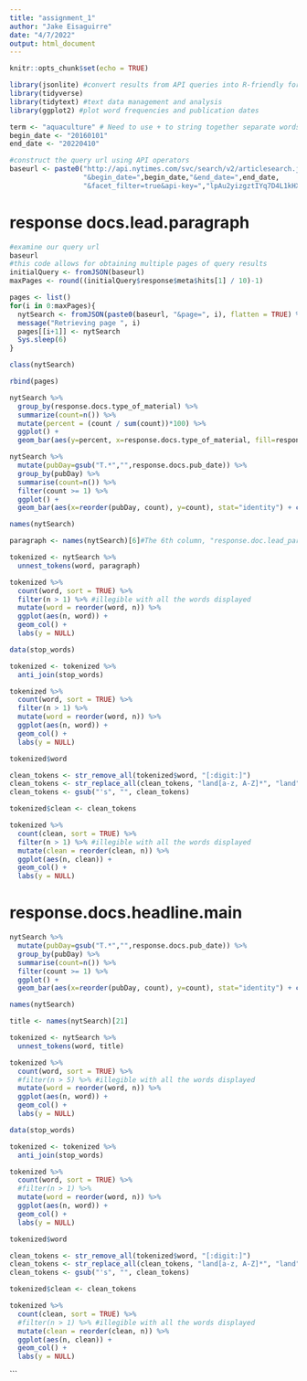 ```yaml
---
title: "assignment_1"
author: "Jake Eisaguirre"
date: "4/7/2022"
output: html_document
---
```


```r
knitr::opts_chunk$set(echo = TRUE)
```

```r
library(jsonlite) #convert results from API queries into R-friendly formats 
library(tidyverse) 
library(tidytext) #text data management and analysis
library(ggplot2) #plot word frequencies and publication dates
```

```r
term <- "aquaculture" # Need to use + to string together separate words
begin_date <- "20160101"
end_date <- "20220410"

#construct the query url using API operators
baseurl <- paste0("http://api.nytimes.com/svc/search/v2/articlesearch.json?q=",term,
                  "&begin_date=",begin_date,"&end_date=",end_date,
                  "&facet_filter=true&api-key=","lpAu2yizgztIYq7D4L1kHXzrzotPyOoV", sep="")
```


# response docs.lead.paragraph

```r
#examine our query url
baseurl
#this code allows for obtaining multiple pages of query results 
initialQuery <- fromJSON(baseurl)
maxPages <- round((initialQuery$response$meta$hits[1] / 10)-1) 

pages <- list()
for(i in 0:maxPages){
  nytSearch <- fromJSON(paste0(baseurl, "&page=", i), flatten = TRUE) %>% data.frame() 
  message("Retrieving page ", i)
  pages[[i+1]] <- nytSearch 
  Sys.sleep(6) 
}

class(nytSearch)

rbind(pages) 
```

```r
nytSearch %>% 
  group_by(response.docs.type_of_material) %>%
  summarize(count=n()) %>%
  mutate(percent = (count / sum(count))*100) %>%
  ggplot() +
  geom_bar(aes(y=percent, x=response.docs.type_of_material, fill=response.docs.type_of_material), stat = "identity") + coord_flip()

```


```r
nytSearch %>%
  mutate(pubDay=gsub("T.*","",response.docs.pub_date)) %>%
  group_by(pubDay) %>%
  summarise(count=n()) %>%
  filter(count >= 1) %>%
  ggplot() +
  geom_bar(aes(x=reorder(pubDay, count), y=count), stat="identity") + coord_flip()

names(nytSearch)
```


```r
paragraph <- names(nytSearch)[6]#The 6th column, "response.doc.lead_paragraph", is the one we want here.  

tokenized <- nytSearch %>%
  unnest_tokens(word, paragraph)

tokenized %>%
  count(word, sort = TRUE) %>%
  filter(n > 1) %>% #illegible with all the words displayed
  mutate(word = reorder(word, n)) %>%
  ggplot(aes(n, word)) +
  geom_col() +
  labs(y = NULL)
```

```r
data(stop_words)

tokenized <- tokenized %>%
  anti_join(stop_words)

tokenized %>%
  count(word, sort = TRUE) %>%
  filter(n > 1) %>%
  mutate(word = reorder(word, n)) %>%
  ggplot(aes(n, word)) +
  geom_col() +
  labs(y = NULL)
```

```r
tokenized$word

clean_tokens <- str_remove_all(tokenized$word, "[:digit:]")
clean_tokens <- str_replace_all(clean_tokens, "land[a-z, A-Z]*", "land")
clean_tokens <- gsub("'s", "", clean_tokens)

tokenized$clean <- clean_tokens
```

```r
tokenized %>%
  count(clean, sort = TRUE) %>%
  filter(n > 1) %>% #illegible with all the words displayed
  mutate(clean = reorder(clean, n)) %>%
  ggplot(aes(n, clean)) +
  geom_col() +
  labs(y = NULL)
```


# response.docs.headline.main

```r

nytSearch %>%
  mutate(pubDay=gsub("T.*","",response.docs.pub_date)) %>%
  group_by(pubDay) %>%
  summarise(count=n()) %>%
  filter(count >= 1) %>%
  ggplot() +
  geom_bar(aes(x=reorder(pubDay, count), y=count), stat="identity") + coord_flip()

names(nytSearch)
```


```r
title <- names(nytSearch)[21]

tokenized <- nytSearch %>%
  unnest_tokens(word, title)

tokenized %>%
  count(word, sort = TRUE) %>%
  #filter(n > 5) %>% #illegible with all the words displayed
  mutate(word = reorder(word, n)) %>%
  ggplot(aes(n, word)) +
  geom_col() +
  labs(y = NULL)
```

```r
data(stop_words)

tokenized <- tokenized %>%
  anti_join(stop_words)

tokenized %>%
  count(word, sort = TRUE) %>%
  #filter(n > 1) %>%
  mutate(word = reorder(word, n)) %>%
  ggplot(aes(n, word)) +
  geom_col() +
  labs(y = NULL)
```

```r
tokenized$word

clean_tokens <- str_remove_all(tokenized$word, "[:digit:]")
clean_tokens <- str_replace_all(clean_tokens, "land[a-z, A-Z]*", "land")
clean_tokens <- gsub("'s", "", clean_tokens)

tokenized$clean <- clean_tokens
```

```r
tokenized %>%
  count(clean, sort = TRUE) %>%
  #filter(n > 1) %>% #illegible with all the words displayed
  mutate(clean = reorder(clean, n)) %>%
  ggplot(aes(n, clean)) +
  geom_col() +
  labs(y = NULL)
```

```

